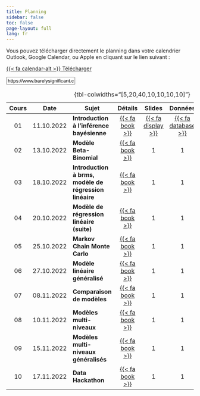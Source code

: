 ```yaml
---
title: Planning
sidebar: false
toc: false
page-layout: full
lang: fr
---
```


::: {.callout-tip}

Vous pouvez télécharger directement le planning dans votre calendrier Outlook, Google Calendar, ou Apple en cliquant sur le lien suivant :

::: {.grid}

::: {.g-col-12 .g-col-md-2}
<p class="download-btn"><a class="btn btn-danger btn-sm" href="./files/planning.ics" role="button">{{< fa calendar-alt >}} Télécharger </a></p>
:::

::: {.g-col-12 .g-col-md-10}
<p><input class="form-control" type="text" value="https://www.barelysignificant.com/IMSB2022/files/planning.ics" onclick="this.select()" readonly></p>
:::

:::

:::

| Cours | Date | Sujet | Détails | Slides | Données | Zoom | Rethinking |
|:-----:|------|-------|:----------:|:-------:|:------:|:-------:|:----:|
| 01 | 11.10.2022 | **Introduction à l'inférence bayésienne** | [{{< fa book >}}](./content/cours01.qmd) | [{{< fa display >}}](./slides/cours01.html) | [{{< fa database >}}](./data/experiment_TP2_1.csv) | [{{< fa link >}}](./slides/cours01.html) | 1-2 |
| 02 | 13.10.2022 | **Modèle Beta-Binomial** | [{{< fa book >}}](/content/cours02.qmd) | 1 | 1 | 1 | 1 |
| 03 | 18.10.2022 | **Introduction à brms, modèle de régression linéaire** | [{{< fa book >}}](/content/cours03.qmd) | 1 | 1 | 1 | 1 |
| 04 | 20.10.2022 | **Modèle de régression linéaire (suite)** | [{{< fa book >}}](/content/cours04.qmd) | 1 | 1 | 1 | 1 |
| 05 | 25.10.2022 | **Markov Chain Monte Carlo** | [{{< fa book >}}](/content/cours05.qmd) | 1 | 1 | 1 | 1 |
| 06 | 27.10.2022 | **Modèle linéaire généralisé** | [{{< fa book >}}](/content/cours06.qmd) | 1 | 1 | 1 | 1 |
| 07 | 08.11.2022 | **Comparaison de modèles** | [{{< fa book >}}](/content/cours07.qmd) | 1 | 1 | 1 | 1 |
| 08 | 10.11.2022 | **Modèles multi-niveaux** | [{{< fa book >}}](/content/cours08.qmd) | 1 | 1 | 1 | 1 |
| 09 | 15.11.2022 | **Modèles multi-niveaux généralisés** | [{{< fa book >}}](/content/cours09.qmd) | 1 | 1 | 1 | 1 |
| 10 | 17.11.2022 | **Data Hackathon** | [{{< fa book >}}](/content/cours10.qmd) | 1 | 1 | 1 | 1 |

: {tbl-colwidths="\[5,20,40,10,10,10,10\]"}
